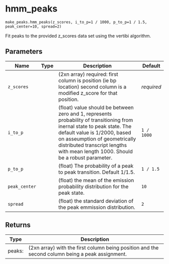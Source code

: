 # hmm_peaks { #rendseq.make_peaks.hmm_peaks }

`make_peaks.hmm_peaks(z_scores, i_to_p=1 / 1000, p_to_p=1 / 1.5, peak_center=10, spread=2)`

Fit peaks to the provided z_scores data set using the vertibi algorithm.

## Parameters

| Name          | Type   | Description                                                                                                                                                                                                                                                                  | Default    |
|---------------|--------|------------------------------------------------------------------------------------------------------------------------------------------------------------------------------------------------------------------------------------------------------------------------------|------------|
| `z_scores`    |        | (2xn array) required: first column is position (ie bp location) second column is a modified z_score for that position.                                                                                                                                                       | _required_ |
| `i_to_p`      |        | (float) value should be between zero and 1, represents probability of transitioning from inernal state to peak state. The default value is 1/2000, based on asseumption of geometrically distributed transcript lengths with mean length 1000. Should be a robust parameter. | `1 / 1000` |
| `p_to_p`      |        | (float) The probability of a peak to peak transition.  Default 1/1.5.                                                                                                                                                                                                        | `1 / 1.5`  |
| `peak_center` |        | (float) the mean of the emission probability distribution for the peak state.                                                                                                                                                                                                | `10`       |
| `spread`      |        | (float) the standard deviation of the peak emmission distribution.                                                                                                                                                                                                           | `2`        |

## Returns

| Type   | Description                                                                                     |
|--------|-------------------------------------------------------------------------------------------------|
| peaks: | (2xn array) with the first column being position and the second column being a peak assignment. |